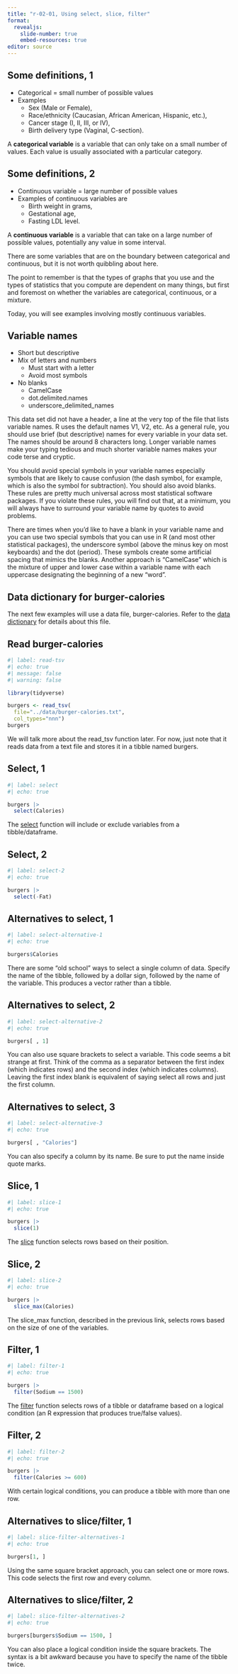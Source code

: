 ```yaml
---
title: "r-02-01, Using select, slice, filter"
format: 
  revealjs:
    slide-number: true
    embed-resources: true
editor: source
---
```


## Some definitions, 1

+ Categorical = small number of possible values
+ Examples
  + Sex (Male or Female),
  + Race/ethnicity (Caucasian, African American, Hispanic, etc.),
  + Cancer stage (I, II, III, or IV),
  + Birth delivery type (Vaginal, C-section). 

::: notes

A **categorical variable** is a variable that can only take on a small number of values. Each value is usually associated with a particular category.

:::

## Some definitions, 2

+ Continuous variable = large number of possible values
+ Examples of continuous variables are
  + Birth weight in grams,
  + Gestational age,
  + Fasting LDL level.

::: notes

A **continuous variable** is a variable that can take on a large number of possible values, potentially any value in some interval.

There are some variables that are on the boundary between categorical and continuous, but it is not worth quibbling about here. 

The point to remember is that the types of graphs that you use and the types of statistics that you compute are dependent on many things, but first and foremost on whether the variables are categorical, continuous, or a mixture.

Today, you will see examples involving mostly continuous variables.

:::

## Variable names

+ Short but descriptive
+ Mix of letters and numbers
  + Must start with a letter
  + Avoid most symbols
+ No blanks
  + CamelCase
  + dot.delimited.names
  + underscore_delimited_names

::: notes

This data set did not have a header, a line at the very top of the file that lists variable names. R uses the default names V1, V2, etc. As a general rule, you should use brief (but descriptive) names for every variable in your data set. The names should be around 8 characters long. Longer variable names make your typing tedious and much shorter variable names makes your code terse and cryptic.

You should avoid special symbols in your variable names especially symbols that are likely to cause confusion (the dash symbol, for example, which is also the symbol for subtraction). You should also avoid blanks. These rules are pretty much universal across most statistical software packages. If you violate these rules, you will find out that, at a minimum, you will always have to surround your variable name by quotes to avoid problems.

There are times when you'd like to have a blank in your variable name and you can use two special symbols that you can use in R (and most other statistical packages), the underscore symbol (above the minus key on most keyboards) and the dot (period). These symbols create some artificial spacing that mimics the blanks. Another approach is "CamelCase" which is the mixture of upper and lower case within a variable name with each uppercase designating the beginning of a new "word".

:::

## Data dictionary for burger-calories

The next few examples will use a data file, burger-calories. Refer to the [data dictionary][ref11] for details about this file.

[ref11]: https://github.com/pmean/data/blob/main/files/burger-calories.yaml

## Read burger-calories

```r
#| label: read-tsv
#| echo: true
#| message: false
#| warning: false

library(tidyverse)

burgers <- read_tsv(
  file="../data/burger-calories.txt", 
  col_types="nnn")
burgers
```

::: notes

We will talk more about the read_tsv function later. For now, just note that it reads data from a text file and stores it in a tibble named burgers.

:::

## Select, 1

```r
#| label: select
#| echo: true

burgers |>
  select(Calories)
```

::: notes

The [select][ref12] function will include or exclude variables from a tibble/dataframe.

[ref12]: https://dplyr.tidyverse.org/reference/select.html

:::

## Select, 2

```r
#| label: select-2
#| echo: true

burgers |>
  select(-Fat)
```


## Alternatives to select, 1

```r
#| label: select-alternative-1
#| echo: true

burgers$Calories
```

::: notes

There are some "old school" ways to select a single column of data. Specify the name of the tibble, followed by a dollar sign, followed by the name of the variable. This produces a vector rather than a tibble.

:::

## Alternatives to select, 2

```r
#| label: select-alternative-2
#| echo: true

burgers[ , 1]
```

::: notes

You can also use square brackets to select a variable. This code seems a bit strange at first. Think of the comma as a separator between the first index (which indicates rows) and the second index (which indicates columns). Leaving the first index blank is equivalent of saying select all rows and just the first column.

:::

## Alternatives to select, 3

```r
#| label: select-alternative-3
#| echo: true

burgers[ , "Calories"]
```

::: notes

You can also specify a column by its name. Be sure to put the name inside quote marks.

:::

## Slice, 1

```r
#| label: slice-1
#| echo: true

burgers |>
  slice(1)
```

::: notes

The [slice][ref13] function selects rows based on their position.

[ref13]: https://dplyr.tidyverse.org/reference/slice.html

:::

## Slice, 2

```r
#| label: slice-2
#| echo: true

burgers |>
  slice_max(Calories)
```

::: notes

The slice_max function, described in the previous link, selects rows based on the size of one of the variables.

:::

## Filter, 1

```r
#| label: filter-1
#| echo: true

burgers |>
  filter(Sodium == 1500)
```

::: notes

The [filter][ref14] function selects rows of a tibble or dataframe based on a logical condition (an R expression that produces true/false values).

[ref14]: https://dplyr.tidyverse.org/reference/filter.html

:::

## Filter, 2

```r
#| label: filter-2
#| echo: true

burgers |>
  filter(Calories >= 600)
```

::: notes

With certain logical conditions, you can produce a tibble with more than one row.

:::

## Alternatives to slice/filter, 1

```r
#| label: slice-filter-alternatives-1
#| echo: true

burgers[1, ]
```

::: notes

Using the same square bracket approach, you can select one or more rows. This code selects the first row and every column.

:::


## Alternatives to slice/filter, 2

```r
#| label: slice-filter-alternatives-2
#| echo: true

burgers[burgers$Sodium == 1500, ]
```

::: notes

You can also place a logical condition inside the square brackets. The syntax is a bit awkward because you have to specify the name of the tibble twice.

:::
